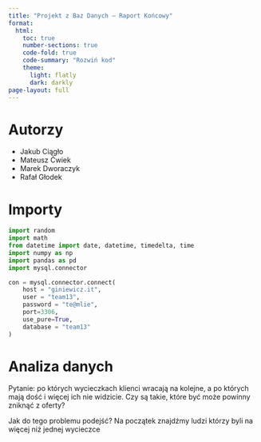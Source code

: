 ```yaml
---
title: "Projekt z Baz Danych – Raport Końcowy"
format:
  html:
    toc: true
    number-sections: true
    code-fold: true
    code-summary: "Rozwiń kod"
    theme:
      light: flatly
      dark: darkly
page-layout: full
---
```


# Autorzy

- Jakub Ciągło  
- Mateusz Ćwiek  
- Marek Dworaczyk  
- Rafał Głodek

# Importy
```python
import random
import math
from datetime import date, datetime, timedelta, time
import numpy as np
import pandas as pd
import mysql.connector
```

```python

con = mysql.connector.connect(
    host = "giniewicz.it",
    user = "team13",
    password = "te@mlie",
    port=3306,
    use_pure=True,
    database = "team13"
)
```

# Analiza danych

Pytanie: po których wycieczkach klienci wracają na kolejne, a po których mają dość i więcej ich nie widzicie. Czy są takie, które być może powinny zniknąć z oferty?

Jak do tego problemu podejść? Na początek znajdźmy ludzi którzy byli na więcej niż jednej wycieczce

```python

```

##
